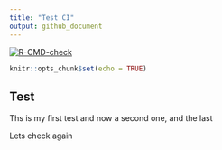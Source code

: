 ```yaml
---
title: "Test CI"
output: github_document
---
```


<!-- badges: start -->
[![R-CMD-check](https://github.com/derek-corcoran-barrios/RGirhubActions/workflows/R-CMD-check/badge.svg)](https://github.com/derek-corcoran-barrios/RGirhubActions/actions)
<!-- badges: end -->

```r
knitr::opts_chunk$set(echo = TRUE)
```

## Test

Ths is my first test and now a second one, and the last

Lets check again